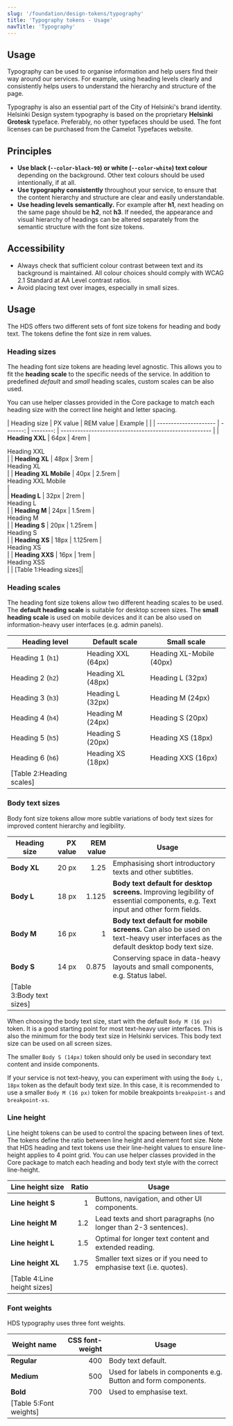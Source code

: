 ```yaml
---
slug: '/foundation/design-tokens/typography'
title: 'Typography tokens - Usage'
navTitle: 'Typography'
---
```




## Usage

Typography can be used to organise information and help users find their way around our services. For example, using heading levels clearly and consistently helps users to understand the hierarchy and structure of the page.

Typography is also an essential part of the City of Helsinki's brand identity. Helsinki Design system typography is based on the proprietary <strong>Helsinki Grotesk</strong> typeface. Preferably, no other typefaces should be used. The font licenses can be purchased from the <ExternalLink href="https://camelot-typefaces.com/helsinki-grotesk">Camelot Typefaces website</ExternalLink>.

## Principles
- **Use black (`--color-black-90`) or white (`--color-white`) text colour** depending on the background. Other text colours should be used intentionally, if at all.
- **Use typography consistently** throughout your service, to ensure that the content hierarchy and structure are clear and easily understandable.
- **Use heading levels semantically.** For example after **h1**, next heading on the same page should be **h2**, not **h3**. If needed, the appearance and visual hierarchy of headings can be altered separately from the semantic structure with the font size tokens.

## Accessibility
- Always check that sufficient colour contrast between text and its background is maintained. All colour choices should comply with <ExternalLink href="https://www.w3.org/TR/WCAG21/#contrast-minimum">WCAG 2.1 Standard at AA Level contrast ratios</ExternalLink>.
- Avoid placing text over images, especially in small sizes.

## Usage
The HDS offers two different sets of font size tokens for heading and body text. The tokens define the font size in rem values.

### Heading sizes
The heading font size tokens are heading level agnostic. This allows you to fit the **heading scale** to the specific needs of the service. In addition to predefined _default_ and _small_ heading scales, custom scales can be also used.

You can use <ExternalLink href="https://github.com/City-of-Helsinki/helsinki-design-system/tree/master/packages/core/src/utils/helpers.css">helper classes provided in the Core package</ExternalLink> to match each heading size with the correct line height and letter spacing.

| Heading size          | PX value | REM value | Example                                                |                                                                                                           |
| --------------------- | -------: | --------: | ------------------------------------------------------ |
| **Heading XXL**       | 64px     | 4rem      | <div class="heading-xxl" aria-label="Visualised heading XXL example">Heading XXL</div>               |
| **Heading XL**        | 48px     | 3rem      | <div class="heading-xl" aria-label="Visualised heading XL example">Heading XL</div>                 |
| **Heading XL Mobile** | 40px     | 2.5rem    | <div class="heading-xl-mobile" aria-label="Visualised heading XL Mobile example">Heading XXL Mobile</div>  |                                                                                 
| **Heading L**         | 32px     | 2rem      | <div class="heading-l" aria-label="Visualised heading L example">Heading L</div>                   |
| **Heading M**         | 24px     | 1.5rem    | <div class="heading-m" aria-label="Visualised heading M example">Heading M</div>                   |
| **Heading S**         | 20px     | 1.25rem   | <div class="heading-s" aria-label="Visualised heading S example">Heading S</div>                   |
| **Heading XS**        | 18px     | 1.125rem  | <div class="heading-xs" aria-label="Visualised heading XS example">Heading XS</div>                 |
| **Heading XXS**       | 16px     | 1rem      | <div class="heading-xxs" aria-label="Visualised heading XXS example">Heading XSS</div>               |                                                                                                                                           |
[Table 1:Heading sizes]|

### Heading scales
The heading font size tokens allow two different heading scales to be used. The **default heading scale** is suitable for desktop screen sizes. The **small heading scale** is used on mobile devices and it can be also used on information-heavy user interfaces (e.g. admin panels).

| Heading level         | Default scale                                   | Small scale                                                 |
| --------------------- | ----------------------------------------------- | ----------------------------------------------------------- |
| Heading 1 (`h1`)      | <div class="heading-xxl" aria-label="Visualised heading XXL example">Heading XXL (64px)</div> | <div class="heading-xl-mobile" aria-label="Visualised heading XL Mobile example">Heading XL-Mobile (40px)</div> |
| Heading 2 (`h2`)      | <div class="heading-xl" aria-label="Visualised heading XL example">Heading XL (48px)</div>   | <div class="heading-l" aria-label="Visualised heading L example">Heading L (32px)</div>                 |
| Heading 3 (`h3`)      | <div class="heading-l" aria-label="Visualised heading L example">Heading L (32px)</div>     | <div class="heading-m" aria-label="Visualised heading M example">Heading M (24px)</div>                 |
| Heading 4 (`h4`)      | <div class="heading-m" aria-label="Visualised heading M example">Heading M (24px)</div>     | <div class="heading-s" aria-label="Visualised heading S example">Heading S (20px)</div>                 |
| Heading 5 (`h5`)      | <div class="heading-s" aria-label="Visualised heading S example">Heading S (20px)</div>     | <div class="heading-xs" aria-label="Visualised heading XS example">Heading XS (18px)</div>               |
| Heading 6 (`h6`)      | <div class="heading-xs" aria-label="Visualised heading XS example">Heading XS (18px)</div>   | <div class="heading-xxs" aria-label="Visualised heading XXS example">Heading XXS (16px)</div>             |
[Table 2:Heading scales]|

### Body text sizes
Body font size tokens allow more subtle variations of body text sizes for improved content hierarchy and legibility.

| Heading size | PX value | REM value | Usage                                                                                                                                                                |
| ------------ | -------: | --------: | -------------------------------------------------------------------------------------------------------------------------------------------------------------------- |
| **Body XL**  |    20 px |      1.25 | Emphasising short introductory texts and other subtitles.                                                                                                            |
| **Body L**   |    18 px |     1.125 | **Body text default for desktop screens.** Improving legibility of essential components, e.g. Text input and other form fields.                                      |
| **Body M**   |    16 px |         1 | **Body text default for mobile screens.** Can also be used on text-heavy user interfaces as the default desktop body text size.                                      |
| **Body S**   |    14 px |     0.875 | Conserving space in data-heavy layouts and small components, e.g. Status label.                                                                                      |
[Table 3:Body text sizes]|

When choosing the body text size, start with the default `Body M (16 px)` token. It is a good starting point for most text-heavy user interfaces. This is also the minimum for the body text size in Helsinki services. This body text size can be used on all screen sizes.

The smaller `Body S (14px)` token should only be used in secondary text content and inside components. 

If your service is not text-heavy, you can experiment with using the `Body L, 18px` token as the default body text size. In this case, it is recommended to use a smaller `Body M (16 px)` token for mobile breakpoints `breakpoint-s` and `breakpoint-xs`.

### Line height
Line height tokens can be used to control the spacing between lines of text. The tokens define the ratio between line height and element font size. Note that HDS heading and text tokens use their line-height values to ensure line-height applies to 4 point grid. You can use <ExternalLink href="https://github.com/City-of-Helsinki/helsinki-design-system/tree/master/packages/core/src/utils/helpers.css">helper classes provided in the Core package</ExternalLink> to match each heading and body text style with the correct line-height.

| Line height size   | Ratio | Usage                                                                            |
| ------------------ | ----: |--------------------------------------------------------------------------------- |
| **Line height S**  | 1     | Buttons, navigation, and other UI components.                                     |
| **Line height M**  | 1.2   | Lead texts and short paragraphs (no longer than 2-3 sentences).                  |
| **Line height L**  | 1.5   | Optimal for longer text content and extended reading.                            |
| **Line height XL** | 1.75  | Smaller text sizes or if you need to emphasise text (i.e. quotes).               |
[Table 4:Line height sizes]|

### Font weights
HDS typography uses three font weights.

| Weight name | CSS font-weight | Usage                                                          |
| ----------- | --------------: |--------------------------------------------------------------- |
| **Regular** | 400             | Body text default.                                             |
| **Medium**  | 500             | Used for labels in components e.g. Button and form components. |
| **Bold**    | 700             | Used to emphasise text.                                        |
[Table 5:Font weights]|
